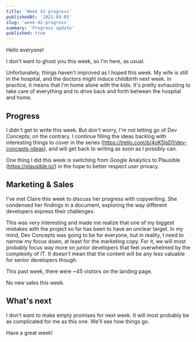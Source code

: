 ```yaml
---
title: 'Week 42 progress'
publishedAt: '2021-09-05'
slug: 'week-42-progress'
summary: 'Progress update'
published: true
---
```


Hello everyone!

I don't want to ghost you this week, so I'm here, as usual.

Unfortunately, things haven't improved as I hoped this week. My wife is still in the hospital, and the doctors might induce childbirth next week. In practice, it means that I'm home alone with the kids. It's pretty exhausting to take care of everything and to drive back and forth between the hospital and home.

## Progress
I didn't get to write this week. But don't worry, I'm not letting go of Dev Concepts; on the contrary. I continue filling the ideas backlog with interesting things to cover in the series (https://trello.com/b/4oK5lsD1/dev-concepts-ideas), and will get back to writing as soon as I possibly can.

One thing I did this week is switching from Google Analytics to Plausible (https://plausible.io/) in the hope to better respect user privacy.

## Marketing & Sales
I've met Claire this week to discuss her progress with copywriting. She condensed her findings in a document, exploring the way different developers express their challenges.

This was very interesting and made me realize that one of my biggest mistakes with the project so far has been to have an unclear target. In my mind, Dev Concepts was going to be for everyone, but in reality, I need to narrow my focus down, at least for the marketing copy. For it, we will most probably focus way more on junior developers that feel overwhelmed by the complexity of IT. It doesn't mean that the content will be any less valuable for senior developers though.

This past week, there were ~45 visitors on the landing page.

No new sales this week.

## What's next
I don't want to make empty promises for next week. It will most probably be as complicated for me as this one. We'll see how things go.

Have a great week!

<BlogPostSignature />
